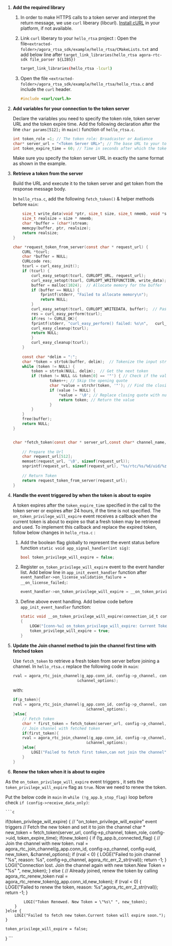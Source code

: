 <PlatformWrapper platform="linux-c">

1.  **Add the required library**

    1. In order to make HTTPS calls to a token server and interpret the return message, we use `curl` liberary (libcurl). [Install cURL](https://www.cyberciti.biz/faq/how-to-install-curl-command-on-a-ubuntu-linux/#Installing_cURL_for_Ubuntu_Linux) in your platform, if not available.

    1. Link `curl` liberary to your `hello_rtsa` project : Open the file`<extracted-folder>/agora_rtsa_sdk/example/hello_rtsa/CMakeLists.txt` and add below line after `target_link_libraries(hello_rtsa agora-rtc-sdk file_parser ${LIBS})`
    
        ```bash
        target_link_libraries(hello_rtsa -lcurl)
        ```
    1. Open the file `<extracted-folder>/agora_rtsa_sdk/example/hello_rtsa/hello_rtsa.c` and include the `curl` header.
    
        ```c
        #include <curl/curl.h>
        ```
1.  **Add variables for your connection to the token server**

    Declare the variables you need to specify the token role, token server URL and the token expire time. Add the following declaration after the line `char params[512];` in `main()` function of `hello_rtsa.c`.   

    ```c 
    int token_role =1; // The token role: Broadcaster or Audience
    char* server_url = "<Token Server URL>"; // The base URL to your token server, for example, "https://agora-token-service-production-xxxx.up.railway.app".
    int token_expire_time = 60; // Time in seconds after which the token will expire.
    ```
    Make sure you specify the token server URL in exactly the same format as shown in the example.

1. **Retrieve a token from the server**

    Build the URL and execute it to the token server and get token from the response message body.

    In `hello_rtsa.c`, add the following `fetch_token()` & helper methods before `main`:

    ```c 
        size_t write_data(void *ptr, size_t size, size_t nmemb, void *stream) {
        size_t realsize = size * nmemb;
        char *buffer = (char*)stream;
        memcpy(buffer, ptr, realsize);
        return realsize;
    }

    char *request_token_from_server(const char * request_url) {
        CURL *tcurl;
        char *buffer = NULL;
        CURLcode res;
        tcurl = curl_easy_init();
        if (tcurl) {
            curl_easy_setopt(tcurl, CURLOPT_URL, request_url);
            curl_easy_setopt(tcurl, CURLOPT_WRITEFUNCTION, write_data);
            buffer = malloc(1024);  // Allocate memory for the buffer
            if (buffer == NULL) {
                fprintf(stderr, "Failed to allocate memory\n");
                return NULL;
            }
            curl_easy_setopt(tcurl, CURLOPT_WRITEDATA, buffer);  // Pass pointer to buffer
            res = curl_easy_perform(tcurl);
            if(res != CURLE_OK){
            fprintf(stderr, "curl_easy_perform() failed: %s\n",   curl_easy_strerror(res));
            curl_easy_cleanup(tcurl);
            return NULL;
            }
            curl_easy_cleanup(tcurl);
        }
        
        const char *delim = ":";
        char *token = strtok(buffer, delim);  // Tokenize the input string
        while (token != NULL) {
            token = strtok(NULL, delim);  // Get the next token
            if (token != NULL && token[0] == '"') { // Check if the value is a string
                    token++; // Skip the opening quote
                    char *value = strchr(token, '"'); // Find the closing quote
                    if (value != NULL) {
                        *value = '\0'; // Replace closing quote with null character
                        return token; // Return the value
                    }
            }
        }
        free(buffer);
        return NULL;
    } 


    char *fetch_token(const char * server_url,const char* channel_name, int token_role, size_t uid, int token_expire_time) {
        
        // Prepare the Url
        char request_url[512];
        memset(request_url, '\0', sizeof(request_url));
        snprintf(request_url, sizeof(request_url), "%s/rtc/%s/%d/uid/%zu/?expiry=%d",server_url,channel_name,token_role,uid,token_expire_time);
        
        // Return Token
        return request_token_from_server(request_url);
    }
    ```

1.  **Handle the event triggered by <Vg k="AGORA_BACKEND" /> when the token is about to expire**

    A token expires after the `token_expire_time` specified in the call to the token server or expires after 24 hours, if the time is not specified. The `on_token_privilege_will_expire` event receives a callback when the current token is about to expire so that a fresh token may be retrieved and used.
    To implement this callback and replace the expired token, follow below changes in `hello_rtsa.c` :

    1. Add the boolean flag globally to represent the event status before function `static void app_signal_handler(int sig)`: 

        ```c 
        bool token_privilege_will_expire = false;
        ```
    1. Register `on_token_privilege_will_expire` event to the event handler list. Add below line in `app_init_event_handler` function after `event_handler->on_license_validation_failure = __on_license_failed;`:

        ```c 
        event_handler->on_token_privilege_will_expire = __on_token_privilege_will_expire;
        ```
    1. Define above event handling. Add below code before `app_init_event_handler` function:

        ```c
        static void __on_token_privilege_will_expire(connection_id_t conn_id, const char *token)
        {
            LOGW("[conn-%u] on_token_privilege_will_expire: Current Token = \"%s\"", conn_id,token);
            token_privilege_will_expire = true;
        }
        ```

1.  **Update the Join channel method to join the channel first time with fetched token**

    Use `fetch_token` to retrieve a fresh token from server before joining a channel.
    In `hello_rtsa.c` replace the following code in `main`: 

    ```c 
    rval = agora_rtc_join_channel(g_app.conn_id, config->p_channel, config->uid, p_token,
                                &channel_options);
    ```

    with:

    ```c 
    if(p_token){
	rval = agora_rtc_join_channel(g_app.conn_id, config->p_channel, config->uid, p_token,
                                    &channel_options);
    }else{
        // Fetch token
        char * first_token = fetch_token(server_url, config->p_channel, token_role, config->uid, token_expire_time);
        // Join channel with fetched token
        if(first_token){
        rval = agora_rtc_join_channel(g_app.conn_id, config->p_channel, config->uid, first_token,
                                    &channel_options);
        }else{
            LOGI("Failed to fetch first token,can not join the channel");
        } 
    }
    ```	

1.  **Renew the token when it is about to expire**

As the `on_token_privilege_will_expire` event triggers , it sets the `token_privilege_will_expire` flag as `true`. Now we need to renew the token.

Put the below code in `main` in `while (!g_app.b_stop_flag)` loop  before check `if (config->receive_data_only)`:

    ```c 
if(token_privilege_will_expire) 
{
    // "on_token_privilege_will_expire" event triggers 
    // Fetch the new token and set it to join the channel
    char * new_token = fetch_token(server_url, config->p_channel, token_role, config->uid, token_expire_time);
    if(new_token)
    {
        if (!g_app.b_connected_flag) { 
            // Join the channel with new token.
            rval = agora_rtc_join_channel(g_app.conn_id, config->p_channel, config->uid, new_token,
                                    &channel_options);
            if (rval < 0) {
            LOGE("Failed to join channel \"%s\", reason: %s", config->p_channel, agora_rtc_err_2_str(rval));
            return -1;
            }
            LOGI("Connection lost. Join the channel again with new token.New Token = \"%s\" ", new_token);
        } else { // Already joined, renew the token by calling agora_rtc_renew_token
            rval = agora_rtc_renew_token(g_app.conn_id,new_token);
            if (rval < 0) {
                LOGE("Failed to renew the token, reason: %s",agora_rtc_err_2_str(rval));
                return -1;
            }
            
            LOGI("Token Renewed. New Token = \"%s\" ", new_token);
        }
    }else {
        LOGI("Failed to fetch new token.Current token will expire soon.");
    }

    token_privilege_will_expire = false;
}
    ```





    


 














</PlatformWrapper>